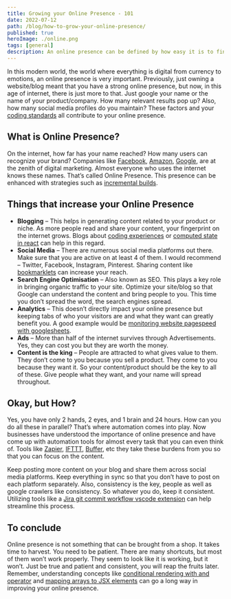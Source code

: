 ```yaml
---
title: Growing your Online Presence - 101
date: 2022-07-12
path: /blog/how-to-grow-your-online-presence/
published: true
heroImage: ./online.png
tags: [general]
description: An online presence can be defined by how easy it is to find a brand or company online. Growing your online presence should be your key focus.
---
```


In this modern world, the world where everything is digital from currency to emotions, an online presence is very important. Previously, just owning a website/blog meant that you have a strong online presence, but now, in this age of internet, there is just more to that. Just google your name or the name of your product/company. How many relevant results pop up? Also, how many social media profiles do you maintain? These factors and your [coding standards](https://samuellawrentz.com/blog/coding-standards-husky-typescript-lint-staged) all contribute to your online presence.

## What is Online Presence?
On the internet, how far has your name reached? How many users can recognize your brand? Companies like [Facebook](https://facebook.com), [Amazon](https://amazon.com), [Google](https://google.com), are at the zenith of digital marketing. Almost everyone who uses the internet knows these names. That’s called Online Presence. This presence can be enhanced with strategies such as [incremental builds](https://samuellawrentz.com/blog/gatsby-incremental-faster-builds-github-actions/).

## Things that increase your Online Presence
- **Blogging** – This helps in generating content related to your product or niche. As more people read and share your content, your fingerprint on the internet grows. Blogs about [coding experiences](https://samuellawrentz.com/blog/vim-experience-nvim-dev-experience/) or [computed state in react](https://samuellawrentz.com/blog/computed-state-in-react) can help in this regard.
- **Social Media** – There are numerous social media platforms out there. Make sure that you are active on at least 4 of them. I would recommend – Twitter, Facebook, Instagram, Pinterest. Sharing content like [bookmarklets](https://samuellawrentz.com/blog/bookmarklets/) can increase your reach.
- **Search Engine Optimisation** – Also known as SEO. This plays a key role in bringing organic traffic to your site. Optimize your site/blog so that Google can understand the content and bring people to you. This time you don’t spread the word, the search engines spread.
- **Analytics** – This doesn’t directly impact your online presence but keeping tabs of who your visitors are and what they want can greatly benefit you. A good example would be [monitoring website pagespeed with googlesheets](https://samuellawrentz.com/blog/monitor-website-pagespeed-with-googlesheets/).
- **Ads** – More than half of the internet survives through Advertisements. Yes, they can cost you but they are worth the money.
- **Content is the king** – People are attracted to what gives value to them. They don’t come to you because you sell a product. They come to you because they want it. So your content/product should be the key to all of these. Give people what they want, and your name will spread throughout.

## Okay, but How?
Yes, you have only 2 hands, 2 eyes, and 1 brain and 24 hours. How can you do all these in parallel? That’s where automation comes into play. Now businesses have understood the importance of online presence and have come up with automation tools for almost every task that you can even think of. Tools like [Zapier](https://zapier.com), [IFTTT](https://ifttt.com/), [Buffer](https://buffer.com), etc they take these burdens from you so that you can focus on the content.

Keep posting more content on your blog and share them across social media platforms. Keep everything in sync so that you don’t have to post on each platform separately. Also, consistency is the key, people as well as google crawlers like consistency. So whatever you do, keep it consistent. Utilizing tools like a [Jira git commit workflow vscode extension](https://samuellawrentz.com/blog/jira-git-commit-workflow-vscode-extension/) can help streamline this process.

## To conclude
Online presence is not something that can be brought from a shop. It takes time to harvest. You need to be patient. There are many shortcuts, but most of them won’t work properly. They seem to look like it is working, but it won’t. Just be true and patient and consistent, you will reap the fruits later. Remember, understanding concepts like [conditional rendering with and operator](https://samuellawrentz.com/hacks/react/conditional-rendering-with-and-operator) and [mapping arrays to JSX elements](https://samuellawrentz.com/hacks/react/mapping-arrays-to-jsx-elements) can go a long way in improving your online presence.